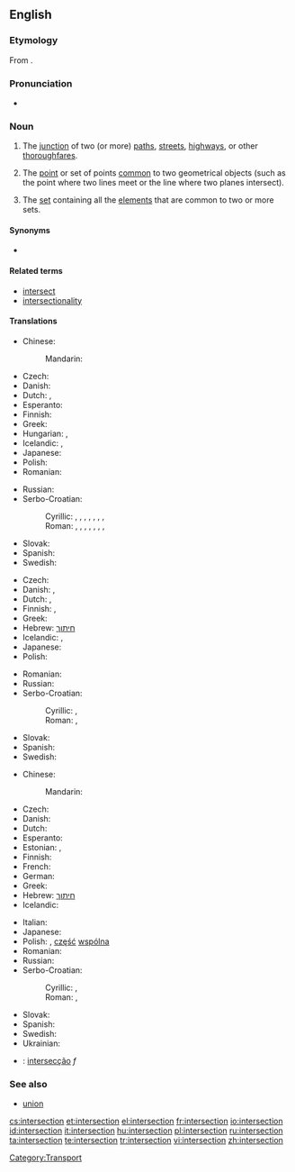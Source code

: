 ==English==
{{wikipedia}}

===Etymology===
From {{etyl|la}} {{term|intersectio|intersectiō|lang=la}}.

===Pronunciation===
* {{IPA|/ˈɪntərˌsɛkʃən/}}

===Noun===
{{en-noun}}

# The [[junction]] of two (or more) [[path]]s, [[street]]s, [[highway]]s, or other [[thoroughfare]]s.
# {{geometry}} The [[point]] or set of points [[common]] to two geometrical objects (such as the point where two lines meet or the line where two planes intersect).
# {{settheory}} The [[set]] containing all the [[element]]s that are common to two or more sets.

====Synonyms====
* {{sense|junction of paths}} {{l|en|crossroads}}

====Related terms====
* [[intersect]]
* [[intersectionality]]

====Translations====
{{trans-top|junction of two or more paths, etc}}
* Chinese:
*: Mandarin: {{t|cmn|交差点|sc=Hani}}
* Czech: {{t-|cs|křižovatka|f}}
* Danish: {{t-|da|kryds|n}}
* Dutch: {{t+|nl|kruising|f}}, {{t+|nl|kruispunt|m}}
* Esperanto: {{t-|eo|kruciĝo|xs=Esperanto}}
* Finnish: {{t-|fi|risteys}}
* Greek: {{t+|el|διασταύρωση|f}}
* Hungarian: {{t|hu|útkereszteződés}},  {{t|hu|csomópont}}
* Icelandic: {{t|is|vegamót|n|p}},  {{t+|is|gatnamót|n|p}}
* Japanese: {{t|ja|交差点|tr=こうさてん, kousaten}}
* Polish: {{t+|pl|skrzyżowanie|n}}
* Romanian: {{t|ro|intersecţie|f}}
{{trans-mid}}
* Russian: {{t+|ru|перекрёсток|m|tr=p'er'ekr'óstok}}
* Serbo-Croatian:
*: Cyrillic: {{tø|sh|крижање|n|alt=кри́жа̄ње|sc=Cyrl|xs=Serbo-Croatian}}, {{tø|sh|раскршће|n|alt=ра́скр̄шће|sc=Cyrl|xs=Serbo-Croatian}}, {{tø|sh|раскрсница|f|alt=ра́скрсница|sc=Cyrl|xs=Serbo-Croatian}}, {{tø|sh|раскрижје|n|alt=ра́скрӣжје|sc=Cyrl|xs=Serbo-Croatian}}, {{tø|sh|крижиште|n|alt=крѝжӣште|sc=Cyrl|xs=Serbo-Croatian}}, {{tø|sh|крижопут|m|alt=крижо̀пӯт|sc=Cyrl|xs=Serbo-Croatian}}, {{tø|sh|крижопуће|n|alt=крижо̀пӯће|sc=Cyrl|xs=Serbo-Croatian}}, {{tø|sh|крстопуће|n|alt=крсто̀пӯће|sc=Cyrl|xs=Serbo-Croatian}}
*: Roman: {{tø|sh|križanje|n|alt=krížānje|xs=Serbo-Croatian}}, {{tø|sh|raskršće|n|alt=ráskr̄šće|xs=Serbo-Croatian}}, {{tø|sh|raskrsnica|f|alt=ráskrsnica|xs=Serbo-Croatian}}, {{tø|sh|raskrižje|n|alt=ráskrīžje|xs=Serbo-Croatian}}, {{tø|sh|križište|n|alt=krìžīšte|xs=Serbo-Croatian}}, {{tø|sh|križoput|m|alt=križòpūt|xs=Serbo-Croatian}}, {{tø|sh|križopuće|n|alt=križòpūće|xs=Serbo-Croatian}}, {{tø|sh|krstopuće|n|alt=krstòpūće|xs=Serbo-Croatian}}
* Slovak: {{t|sk|križovatka|f}}
* Spanish: {{t-|es|cruce|m}}
* Swedish: {{t-|sv|korsning|c}}
{{trans-bottom}}

{{trans-top|in geometry}}
* Czech: {{t-|cs|průsečík|m}}
* Danish: {{t|da|skæring}}, {{t|da|skæringspunkt|n}}
* Dutch: {{t+|nl|kruispunt|m}},  {{t|nl|doorsnijding|f}}
* Finnish: {{t-|fi|leikkauspiste}},  {{t-|fi|leikkaus}}
* Greek: {{t+|el|τομή|f}}
* Hebrew: [[חיתוך]]
* Icelandic: {{t|is|sniðmengi|n}},  {{qualifier|a single point of intersection}} {{t|is|skurðpunktur|m}}
* Japanese: {{t|ja|交点|tr=こうてん, kouten}}
* Polish: {{t|pl|punkt przecięcia|m}}
{{trans-mid}}
* Romanian: {{t|ro|intersecţie|f}}
* Russian: {{t|ru|пересечение|n|tr=p'er'es'ečénije}}
* Serbo-Croatian:
*: Cyrillic: {{qualifier|Ekavian}} {{tø|sh|пресек|m|alt=пре́сек|sc=Cyrl|xs=Serbo-Croatian}}, {{qualifier|Ijekavian}} {{tø|sh|пресјек|m|alt=пре́сјек|sc=Cyrl|xs=Serbo-Croatian}}
*: Roman: {{qualifier|Ekavian}} {{tø|sh|presek|m|alt=prések|xs=Serbo-Croatian}}, {{qualifier|Ijekavian}} {{tø|sh|presjek|m|alt=présjek|xs=Serbo-Croatian}}
* Slovak: {{t|sk|priesečník|m}}
* Spanish: {{t+|es|intersección|f}}
* Swedish: {{t|sv|skärning|c}}
{{trans-bottom}}

{{trans-top|in set theory}}
* Chinese:
*: Mandarin: {{t-|cmn|交集|tr=jiāojí|sc=Hani}}
* Czech: {{t-|cs|průnik|m}}
* Danish: {{t|da|fællesmængde|c}}
* Dutch: {{t+|nl|doorsnede}}
* Esperanto: {{t|eo|komunaĵo|xs=Esperanto}}
* Estonian: {{t|et|ühisosa}}, {{t|et|lõige}}
* Finnish: {{t-|fi|leikkaus}}
* French: {{t+|fr|intersection|f}}
* German: {{t+|de|Durchschnitt}}
* Greek: {{t+|el|τομή|f|tr=tomí}}
* Hebrew: [[חיתוך]]
* Icelandic: {{t|is|sniðmengi|n}}
{{trans-mid}}
* Italian: {{t+|it|intersezione|f}}
* Japanese: {{t-|ja|積集合|tr=せきしゅうごう, sekishūgou}}
* Polish: {{t-|pl|przekrój|m}}, [[część]] [[wspólny|wspólna]] {{f}}
* Romanian: {{t|ro|intersecţie|f}}
* Russian: {{t|ru|пересечение|n|tr=p'er'es'ečénije}}
* Serbo-Croatian:
*: Cyrillic: {{qualifier|Ekavian}} {{tø|sh|пресек|m|alt=пре́сек|sc=Cyrl|xs=Serbo-Croatian}}, {{qualifier|Ijekavian}} {{tø|sh|пресјек|m|alt=пре́сјек|sc=Cyrl|xs=Serbo-Croatian}}
*: Roman: {{qualifier|Ekavian}} {{tø|sh|presek|m|alt=prések|xs=Serbo-Croatian}}, {{qualifier|Ijekavian}} {{tø|sh|presjek|m|alt=présjek|xs=Serbo-Croatian}}
* Slovak: {{t|sk|prienik|m}}
* Spanish: {{t+|es|intersección|f}}
* Swedish: {{t+|sv|snitt|n}}
* Ukrainian: {{t|uk|перетин множин|tr=peretin množin|xs=Ukrainian}}
{{trans-bottom}}

{{checktrans-top}}
* {{ttbc|Portuguese}}: [[intersecção]] ''f''
{{checktrans-bottom}}

===See also===
* [[union]]

[[Category:Transport]]

[[cs:intersection]]
[[et:intersection]]
[[el:intersection]]
[[fr:intersection]]
[[io:intersection]]
[[id:intersection]]
[[it:intersection]]
[[hu:intersection]]
[[pl:intersection]]
[[ru:intersection]]
[[ta:intersection]]
[[te:intersection]]
[[tr:intersection]]
[[vi:intersection]]
[[zh:intersection]]